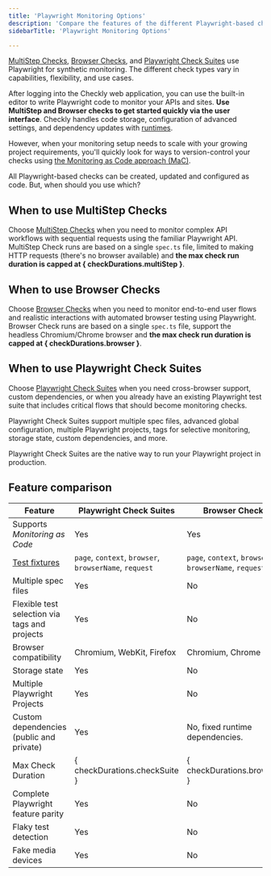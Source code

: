 ```yaml
---
title: 'Playwright Monitoring Options'
description: 'Compare the features of the different Playwright-based checks'
sidebarTitle: 'Playwright Monitoring Options'

---
```



[MultiStep Checks](/detect/synthetic-monitoring/multistep-checks/overview), [Browser Checks](/detect/synthetic-monitoring/browser-checks/overview), and [Playwright Check Suites](/detect/synthetic-monitoring/playwright-checks/overview) use Playwright for synthetic monitoring. The different check types vary in capabilities, flexibility, and use cases.

After logging into the Checkly web application, you can use the built-in editor to write Playwright code to monitor your APIs and sites. **Use MultiStep and Browser checks to get started quickly via the user interface**. Checkly handles code storage, configuration of advanced settings, and dependency updates with [runtimes](/platform/runtimes/overview/).

However, when your monitoring setup needs to scale with your growing project requirements, you'll quickly look for ways to version-control your checks using [the Monitoring as Code approach \(MaC\)](/concepts/monitoring-as-code).

All Playwright-based checks can be created, updated and configured as code. But, when should you use which?

## When to use MultiStep Checks

Choose [MultiStep Checks](/detect/synthetic-monitoring/multistep-checks/overview) when you need to monitor complex API workflows with sequential requests using the familiar Playwright API. MultiStep Check runs are based on a single `spec.ts` file, limited to making HTTP requests (there's no browser available) and **the max check run duration is capped at { checkDurations.multiStep }**.

## When to use Browser Checks

Choose [Browser Checks](/detect/synthetic-monitoring/browser-checks/overview) when you need to monitor end-to-end user flows and realistic interactions with automated browser testing using Playwright. Browser Check runs are based on a single `spec.ts` file, support the headless Chromium/Chrome browser and **the max check run duration is capped at { checkDurations.browser }**.

## When to use Playwright Check Suites

Choose [Playwright Check Suites](/detect/synthetic-monitoring/playwright-checks/overview) when you need cross-browser support, custom dependencies, or when you already have an existing Playwright test suite that includes critical flows that should become monitoring checks.

Playwright Check Suites support multiple spec files, advanced global configuration, multiple Playwright projects, tags for selective monitoring, storage state, custom dependencies, and more.

<Tip>
Playwright Check Suites are the native way to run your Playwright project in production.
</Tip>

## Feature comparison

| Feature                                                     | Playwright Check Suites                                | Browser Check                                          | MultiStep Check                 |
|-------------------------------------------------------------|--------------------------------------------------------|--------------------------------------------------------|---------------------------------|
| Supports *Monitoring as Code*                               | Yes                                                    | Yes                                                    | Yes                             |
| [Test fixtures](https://playwright.dev/docs/test-fixtures) | `page`, `context`, `browser`, `browserName`, `request` | `page`, `context`, `browser`, `browserName`, `request`  | `request`                       |
| Multiple spec files                                         | Yes                                                    | No                                                     | No                              |
| Flexible test selection via tags and projects               | Yes                                                    | No                                                     | No                              |
| Browser compatibility                                       | Chromium, WebKit, Firefox                              | Chromium, Chrome                                       | —                               |
| Storage state                                               | Yes                                                    | No                                                     | No                              |
| Multiple Playwright Projects                                | Yes                                                    | No                                                     | No                              |
| Custom dependencies (public and private)                    | Yes                                                    | No, fixed runtime dependencies.                        | No, fixed runtime dependencies. |
| Max Check Duration                                          | { checkDurations.checkSuite }                          | { checkDurations.browser }                             | { checkDurations.multiStep }    |
| Complete Playwright feature parity                          | Yes                                                    | No                                                     | No                              |
| Flaky test detection                                        | Yes                                                    | No                                                     | No                              |
| Fake media devices                                          | Yes                                                    | No                                                     | No                              |
